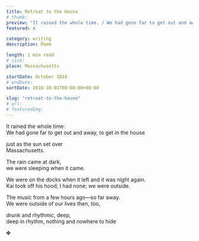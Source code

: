 ```yaml
---
title: Retreat to the House
# thumb:
preview: "It rained the whole time. / We had gone far to get out and away, to get in the house // just as the sun set over / Massachusetts."
featured: n

category: writing
description: Poem

length: 1 min read
# size:
place: Massachusetts

startDate: October 2018
# endDate:
sortDate: 2018-10-01T00:00:00+00:00

slug: "retreat-to-the-house"
# url:
# featuredImg:
---
```


It rained the whole time.<br/>
We had gone far to get out and away, to get in the house

just as the sun set over<br/>
Massachusetts.

The rain came at dark,<br/>
we were sleeping when it came.

We were on the docks when it left and it was night again.<br/>
Kai took off his hood; I had none; we were outside.

The music from a few hours ago—so far away.<br/>
We were outside of our lives then, too,

drunk and rhythmic, deep,<br/>
deep in rhythm, nothing and nowhere to hide

✤
